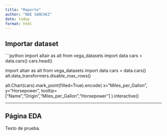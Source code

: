```yaml
---
title: "Reporte"
author: "NOE SANCHEZ"
date: today
format: html
---
```


## Importar dataset

```python
import altair as alt
from vega_datasets import data
cars = data.cars()
cars.head()

import altair as alt
from vega_datasets import data
cars = data.cars()
alt.data_transformers.disable_max_rows()

alt.Chart(cars).mark_point(filled=True).encode(
  x="Miles_per_Gallon",
  y="Horsepower",
  tooltip=["Name","Origin","Miles_per_Gallon","Horsepower"]
).interactive()

---

## Página EDA

Texto de prueba.
